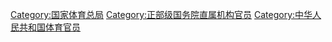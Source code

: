 [[Category:国家体育总局|Category:国家体育总局]]
[[Category:正部级国务院直属机构官员|Category:正部级国务院直属机构官员]]
[[Category:中华人民共和国体育官员|Category:中华人民共和国体育官员]]